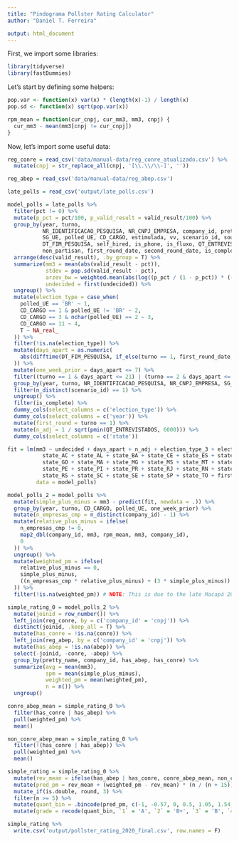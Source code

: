 ```yaml
---
title: "Pindograma Pollster Rating Calculator"
author: "Daniel T. Ferreira"

output: html_document
---
```


<!--
This file is (c) 2020 CincoNoveSeis Jornalismo Ltda.
It is licensed under the GNU General Public License, version 3.
-->

First, we import some libraries:

```r
library(tidyverse)
library(fastDummies)
```


Let's start by defining some helpers:

```r
pop.var <- function(x) var(x) * (length(x)-1) / length(x)
pop.sd <- function(x) sqrt(pop.var(x))

rpm_mean = function(cur_cnpj, cur_mm3, mm3, cnpj) {
  cur_mm3 - mean(mm3[cnpj != cur_cnpj])
}
```

Now, let's import some useful data:

```r
reg_conre = read_csv('data/manual-data/reg_conre_atualizado.csv') %>%
  mutate(cnpj = str_replace_all(cnpj, '[\\.\\/\\-]', ''))

reg_abep = read_csv('data/manual-data/reg_abep.csv')

late_polls = read_csv('output/late_polls.csv')
```

```r
model_polls = late_polls %>%
  filter(pct != 0) %>%
  mutate(p_pct = pct/100, p_valid_result = valid_result/100) %>%
  group_by(year, turno,
           NR_IDENTIFICACAO_PESQUISA, NR_CNPJ_EMPRESA, company_id, pretty_name,
           SG_UE, polled_UE, CD_CARGO, estimulada, vv, scenario_id, source,
           DT_FIM_PESQUISA, self_hired, is_phone, is_fluxo, QT_ENTREVISTADOS,
           non_partisan, first_round_date, second_round_date, is_complete, state) %>%
  arrange(desc(valid_result), .by_group = T) %>%
  summarize(mm3 = mean(abs(valid_result - pct)),
            stdev = pop.sd(valid_result - pct),
            arzev_bw = weighted.mean(abs(log((p_pct / (1 - p_pct)) * ((1 - p_valid_result) / p_valid_result))), valid_result),
            undecided = first(undecided)) %>%
  ungroup() %>%
  mutate(election_type = case_when(
    polled_UE == 'BR' ~ 1,
    CD_CARGO == 1 & polled_UE != 'BR' ~ 2,
    CD_CARGO == 3 & nchar(polled_UE) == 2 ~ 3,
    CD_CARGO == 11 ~ 4,
    T ~ NA_real_
  )) %>%
  filter(!is.na(election_type)) %>%
  mutate(days_apart = as.numeric(
    abs(difftime(DT_FIM_PESQUISA, if_else(turno == 1, first_round_date, second_round_date), units = 'days'))
  )) %>%
  mutate(one_week_prior = days_apart <= 7) %>%
  filter((turno == 1 & days_apart <= 21) | (turno == 2 & days_apart <= 14)) %>%
  group_by(year, turno, NR_IDENTIFICACAO_PESQUISA, NR_CNPJ_EMPRESA, SG_UE, polled_UE, CD_CARGO, estimulada, vv) %>%
  filter(n_distinct(scenario_id) == 1) %>%
  ungroup() %>%
  filter(is_complete) %>%
  dummy_cols(select_columns = c('election_type')) %>%
  dummy_cols(select_columns = c('year')) %>%
  mutate(first_round = turno == 1) %>%
  mutate(n_adj = 1 / sqrt(pmin(QT_ENTREVISTADOS, 6000))) %>%
  dummy_cols(select_columns = c('state'))

fit = lm(mm3 ~ undecided + days_apart + n_adj + election_type_3 + election_type_2 +
           state_AC + state_AL + state_BA + state_CE + state_ES + state_DF + state_AP +
           state_GO + state_MA + state_MG + state_MS + state_MT + state_PA + state_PB +
           state_PE + state_PI + state_PR + state_RJ + state_RN + state_RO + state_RR +
           state_RS + state_SC + state_SE + state_SP + state_TO + first_round,
         data = model_polls)

model_polls_2 = model_polls %>%
  mutate(simple_plus_minus = mm3 - predict(fit, newdata = .)) %>%
  group_by(year, turno, CD_CARGO, polled_UE, one_week_prior) %>%
  mutate(n_empresas_cmp = n_distinct(company_id) - 1) %>%
  mutate(relative_plus_minus = ifelse(
    n_empresas_cmp != 0,
    map2_dbl(company_id, mm3, rpm_mean, mm3, company_id),
    0
  )) %>%
  ungroup() %>%
  mutate(weighted_pm = ifelse(
    relative_plus_minus == 0,
    simple_plus_minus,
    ((n_empresas_cmp * relative_plus_minus) + (3 * simple_plus_minus)) / (n_empresas_cmp + 3)
  )) %>%
  filter(!is.na(weighted_pm)) # NOTE: This is due to the late Macapá 2020 election

simple_rating_0 = model_polls_2 %>%
  mutate(joinid = row_number()) %>%
  left_join(reg_conre, by = c('company_id' = 'cnpj')) %>%
  distinct(joinid, .keep_all = T) %>%
  mutate(has_conre = !is.na(conre)) %>%
  left_join(reg_abep, by = c('company_id' = 'cnpj')) %>%
  mutate(has_abep = !is.na(abep)) %>%
  select(-joinid, -conre, -abep) %>%
  group_by(pretty_name, company_id, has_abep, has_conre) %>%
  summarize(avg = mean(mm3),
            spm = mean(simple_plus_minus),
            weighted_pm = mean(weighted_pm),
            n = n()) %>%
  ungroup()

conre_abep_mean = simple_rating_0 %>%
  filter(has_conre | has_abep) %>%
  pull(weighted_pm) %>%
  mean()

non_conre_abep_mean = simple_rating_0 %>%
  filter(!(has_conre | has_abep)) %>%
  pull(weighted_pm) %>%
  mean()

simple_rating = simple_rating_0 %>%
  mutate(rev_mean = ifelse(has_abep | has_conre, conre_abep_mean, non_conre_abep_mean)) %>%
  mutate(pred_pm = rev_mean + (weighted_pm - rev_mean) * (n / (n + 15))) %>%
  mutate_if(is.double, round, 3) %>%
  filter(n >= 5) %>%
  mutate(quant_bin = .bincode(pred_pm, c(-1, -0.57, 0, 0.5, 1.05, 1.54, 3))) %>%
  mutate(grade = recode(quant_bin, `1` = 'A', `2` = 'B+', `3` = 'B', `4` = 'B-', `5` = 'C', `6` = 'D')) 

simple_rating %>%
  write.csv('output/pollster_rating_2020_final.csv', row.names = F)
```

